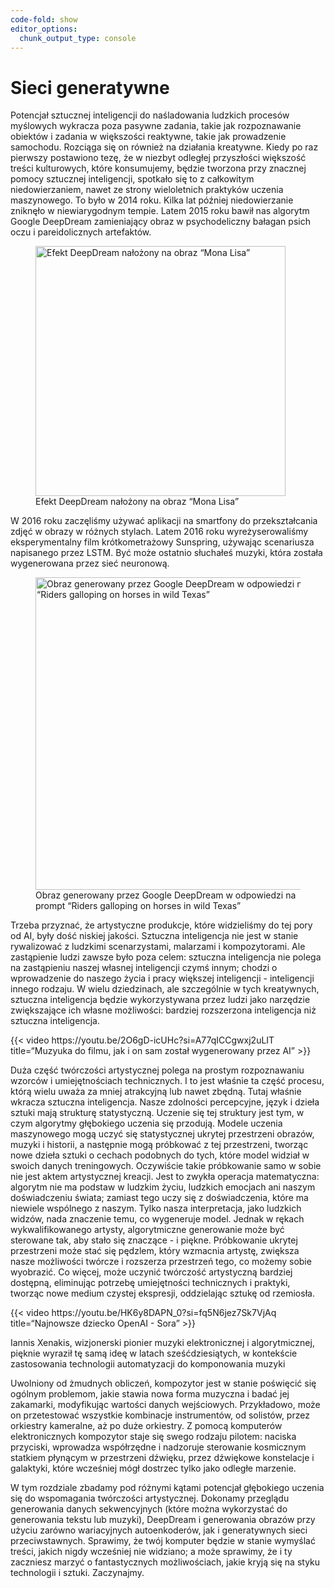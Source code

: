 ```yaml
---
code-fold: show
editor_options: 
  chunk_output_type: console
---
```


# Sieci generatywne

Potencjał sztucznej inteligencji do naśladowania ludzkich procesów myślowych
wykracza poza pasywne zadania, takie jak rozpoznawanie obiektów i zadania w
większości reaktywne, takie jak prowadzenie samochodu. Rozciąga się on również
na działania kreatywne. Kiedy po raz pierwszy postawiono tezę, że w niezbyt
odległej przyszłości większość treści kulturowych, które konsumujemy, będzie
tworzona przy znacznej pomocy sztucznej inteligencji, spotkało się to z
całkowitym niedowierzaniem, nawet ze strony wieloletnich praktyków uczenia
maszynowego. To było w 2014 roku. Kilka lat później niedowierzanie zniknęło w
niewiarygodnym tempie. Latem 2015 roku bawił nas algorytm Google DeepDream
zamieniający obraz w psychodeliczny bałagan psich oczu i pareidolicznych
artefaktów.

![Efekt DeepDream nałożony na obraz "Mona
Lisa"](images/%22Mona_Lisa%22_with_DeepDream_effect_using_VGG16_network_trained_on_ImageNet.jpg){#fig-dd2
fig-align="center" width="400"}

W 2016 roku zaczęliśmy używać aplikacji na smartfony do przekształcania zdjęć w
obrazy w różnych stylach. Latem 2016 roku wyreżyserowaliśmy eksperymentalny
film krótkometrażowy Sunspring, używając scenariusza napisanego przez LSTM. Być
może ostatnio słuchałeś muzyki, która została wygenerowana przez sieć
neuronową.

![Obraz generowany przez Google DeepDream w odpowiedzi na prompt "Riders
galloping on horses in wild
Texas"](images/1663c907b336ac6277e49029c909833edda95392.jpg){#fig-dd1
fig-align="center" width="500"}

Trzeba przyznać, że artystyczne produkcje, które widzieliśmy do tej pory od AI,
były dość niskiej jakości. Sztuczna inteligencja nie jest w stanie rywalizować
z ludzkimi scenarzystami, malarzami i kompozytorami. Ale zastąpienie ludzi
zawsze było poza celem: sztuczna inteligencja nie polega na zastąpieniu naszej
własnej inteligencji czymś innym; chodzi o wprowadzenie do naszego życia i
pracy większej inteligencji - inteligencji innego rodzaju. W wielu dziedzinach,
ale szczególnie w tych kreatywnych, sztuczna inteligencja będzie wykorzystywana
przez ludzi jako narzędzie zwiększające ich własne możliwości: bardziej
rozszerzona inteligencja niż sztuczna inteligencja.

{{< video https://youtu.be/2O6gD-icUHc?si=A77qICCgwxj2uLIT title="Muzyuka do filmu, jak i on sam został wygenerowany przez AI" >}}

Duża część twórczości artystycznej polega na prostym rozpoznawaniu wzorców i
umiejętnościach technicznych. I to jest właśnie ta część procesu, którą wielu
uważa za mniej atrakcyjną lub nawet zbędną. Tutaj właśnie wkracza sztuczna
inteligencja. Nasze zdolności percepcyjne, język i dzieła sztuki mają strukturę
statystyczną. Uczenie się tej struktury jest tym, w czym algorytmy głębokiego
uczenia się przodują. Modele uczenia maszynowego mogą uczyć się statystycznej
ukrytej przestrzeni obrazów, muzyki i historii, a następnie mogą próbkować z
tej przestrzeni, tworząc nowe dzieła sztuki o cechach podobnych do tych, które
model widział w swoich danych treningowych. Oczywiście takie próbkowanie samo w
sobie nie jest aktem artystycznej kreacji. Jest to zwykła operacja
matematyczna: algorytm nie ma podstaw w ludzkim życiu, ludzkich emocjach ani
naszym doświadczeniu świata; zamiast tego uczy się z doświadczenia, które ma
niewiele wspólnego z naszym. Tylko nasza interpretacja, jako ludzkich widzów,
nada znaczenie temu, co wygeneruje model. Jednak w rękach wykwalifikowanego
artysty, algorytmiczne generowanie może być sterowane tak, aby stało się
znaczące - i piękne. Próbkowanie ukrytej przestrzeni może stać się pędzlem,
który wzmacnia artystę, zwiększa nasze możliwości twórcze i rozszerza
przestrzeń tego, co możemy sobie wyobrazić. Co więcej, może uczynić twórczość
artystyczną bardziej dostępną, eliminując potrzebę umiejętności technicznych i
praktyki, tworząc nowe medium czystej ekspresji, oddzielając sztukę od
rzemiosła.

{{< video https://youtu.be/HK6y8DAPN_0?si=fq5N6jez7Sk7VjAq title="Najnowsze dziecko OpenAI - Sora" >}}

Iannis Xenakis, wizjonerski pionier muzyki elektronicznej i algorytmicznej,
pięknie wyraził tę samą ideę w latach sześćdziesiątych, w kontekście
zastosowania technologii automatyzacji do komponowania muzyki

Uwolniony od żmudnych obliczeń, kompozytor jest w stanie poświęcić się ogólnym
problemom, jakie stawia nowa forma muzyczna i badać jej zakamarki, modyfikując
wartości danych wejściowych. Przykładowo, może on przetestować wszystkie
kombinacje instrumentów, od solistów, przez orkiestry kameralne, aż po duże
orkiestry. Z pomocą komputerów elektronicznych kompozytor staje się swego
rodzaju pilotem: naciska przyciski, wprowadza współrzędne i nadzoruje
sterowanie kosmicznym statkiem płynącym w przestrzeni dźwięku, przez dźwiękowe
konstelacje i galaktyki, które wcześniej mógł dostrzec tylko jako odległe
marzenie.

W tym rozdziale zbadamy pod różnymi kątami potencjał głębokiego uczenia się do
wspomagania twórczości artystycznej. Dokonamy przeglądu generowania danych
sekwencyjnych (które można wykorzystać do generowania tekstu lub muzyki),
DeepDream i generowania obrazów przy użyciu zarówno wariacyjnych autoenkoderów,
jak i generatywnych sieci przeciwstawnych. Sprawimy, że twój komputer będzie w
stanie wymyślać treści, jakich nigdy wcześniej nie widziano; a może sprawimy,
że i ty zaczniesz marzyć o fantastycznych możliwościach, jakie kryją się na
styku technologii i sztuki. Zaczynajmy.
